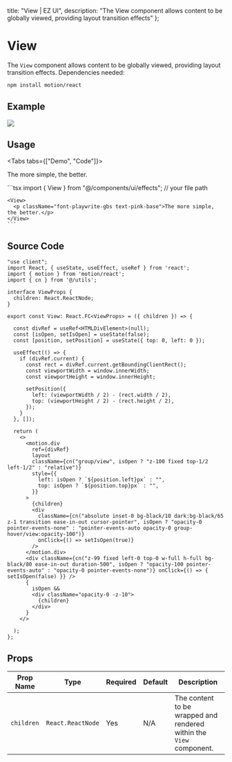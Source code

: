 
  title: "View | EZ UI",
  description: "The View component allows content to be globally viewed, providing layout transition effects"
};

# View
The `View` component allows content to be globally viewed, providing layout transition effects. Dependencies needed:

```bash
npm install motion/react
```

## Example

<ExampleBox className="justify-evenly md:flex-row flex-col gap-10 md:px-10 px-4">
  <View>
    <Image src="/images/creation/3d-book-gallery/img6.jpg" width={489} height={430} className="w-fit max-h-screen rounded-md"/>
  </View>
</ExampleBox>

## Usage

<Tabs tabs={["Demo", "Code"]}>
  <Tab title="Demo">
    <div className="w-full flex justify-center py-10">
      <View>
        <p className="font-playwrite-gbs text-pink-base">The more simple, the better.</p>
      </View>
    </div>
  </Tab>
  <Tab title="Code">
    ```tsx
    import { View } from "@/components/ui/effects";  // your file path

    <View>
      <p className="font-playwrite-gbs text-pink-base">The more simple, the better.</p>
    </View>
    ```
  </Tab>
</Tabs>

## Source Code

```tsx
"use client";
import React, { useState, useEffect, useRef } from 'react';
import { motion } from 'motion/react';
import { cn } from '@/utils';

interface ViewProps {
  children: React.ReactNode;
}

export const View: React.FC<ViewProps> = ({ children }) => {

  const divRef = useRef<HTMLDivElement>(null);
  const [isOpen, setIsOpen] = useState(false);
  const [position, setPosition] = useState({ top: 0, left: 0 });

  useEffect(() => {
    if (divRef.current) {
      const rect = divRef.current.getBoundingClientRect();
      const viewportWidth = window.innerWidth;
      const viewportHeight = window.innerHeight;

      setPosition({
        left: (viewportWidth / 2) - (rect.width / 2),
        top: (viewportHeight / 2) - (rect.height / 2),
      });
    }
  }, []);

  return (
    <>
      <motion.div
        ref={divRef}
        layout
        className={cn("group/view", isOpen ? "z-100 fixed top-1/2 left-1/2" : "relative")}
        style={{
          left: isOpen ? `${position.left}px` : "",
          top: isOpen ? `${position.top}px` : "",
        }}
      >
        {children}
        <div
          className={cn("absolute inset-0 bg-black/10 dark:bg-black/65 z-1 transition ease-in-out cursor-pointer", isOpen ? "opacity-0 pointer-events-none" : "pointer-events-auto opacity-0 group-hover/view:opacity-100")}
          onClick={() => setIsOpen(true)}
        />
      </motion.div>
      <div className={cn("z-99 fixed left-0 top-0 w-full h-full bg-black/80 ease-in-out duration-500", isOpen ? "opacity-100 pointer-events-auto" : "opacity-0 pointer-events-none")} onClick={() => { setIsOpen(false) }} />
      {
        isOpen &&
        <div className="opacity-0 -z-10">
          {children}
        </div>
      }
    </>

  );
};

```

## Props

| **Prop Name** | **Type**                 | **Required** | **Default** | **Description**                                                                 |
|---------------|--------------------------|--------------|-------------|---------------------------------------------------------------------------------|
| `children`    | `React.ReactNode`         | Yes          | N/A         | The content to be wrapped and rendered within the `View` component.             |